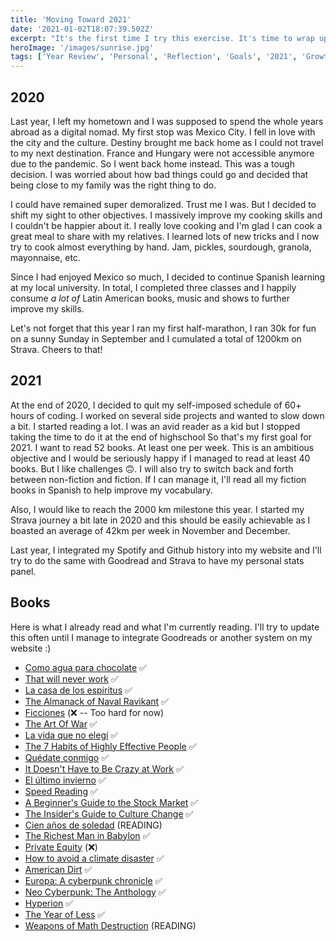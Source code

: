 ```yaml
---
title: 'Moving Toward 2021'
date: '2021-01-02T18:07:39.502Z'
excerpt: "It's the first time I try this exercise. It's time to wrap up 2020 and set sail toward 2021."
heroImage: '/images/sunrise.jpg'
tags: ['Year Review', 'Personal', 'Reflection', 'Goals', '2021', 'Growth']
---
```


## 2020

Last year, I left my hometown and I was supposed to spend the whole years abroad as a digital nomad. My first stop was Mexico City. I fell in love with the city and the culture. Destiny brought me back home as I could not travel to my next destination. France and Hungary were not accessible anymore due to the pandemic. So I went back home instead. This was a tough decision. I was worried about how bad things could go and decided that being close to my family was the right thing to do.

I could have remained super demoralized. Trust me I was. But I decided to shift my sight to other objectives. I massively improve my cooking skills and I couldn't be happier about it. I really love cooking and I'm glad I can cook a great meal to share with my relatives. I learned lots of new tricks and I now try to cook almost everything by hand. Jam, pickles, sourdough, granola, mayonnaise, etc.

Since I had enjoyed Mexico so much, I decided to continue Spanish learning at my local university. In total, I completed three classes and I happily consume _a lot of_ Latin American books, music and shows to further improve my skills.

Let's not forget that this year I ran my first half-marathon, I ran 30k for fun on a sunny Sunday in September and I cumulated a total of 1200km on Strava. Cheers to that!

## 2021

At the end of 2020, I decided to quit my self-imposed schedule of 60+ hours of coding. I worked on several side projects and wanted to slow down a bit. I started reading a lot. I was an avid reader as a kid but I stopped taking the time to do it at the end of highschool So that's my first goal for 2021. I want to read 52 books. At least one per week. This is an ambitious objective and I would be seriously happy if I managed to read at least 40 books. But I like challenges 🙃. I will also try to switch back and forth between non-fiction and fiction. If I can manage it, I'll read all my fiction books in Spanish to help improve my vocabulary.

Also, I would like to reach the 2000 km milestone this year. I started my Strava journey a bit late in 2020 and this should be easily achievable as I boasted an average of 42km per week in November and December.

Last year, I integrated my Spotify and Github history into my website and I'll try to do the same with Goodread and Strava to have my personal stats panel.

## Books

Here is what I already read and what I'm currently reading. I'll try to update this often until I manage to integrate Goodreads or another system on my website :)

- [Como agua para chocolate](https://www.amazon.ca/-/fr/Laura-Esquivel-ebook/dp/B004774D14) ✅
- [That will never work](https://www.amazon.ca/-/fr/Marc-Randolph/dp/0316530204) ✅
- [La casa de los espiritus](https://www.amazon.ca/-/fr/Isabel-Allende/dp/0525433473) ✅
- [The Almanack of Naval Ravikant](https://www.amazon.ca/-/fr/Eric-Jorgenson/dp/1544514212) ✅
- [Ficciones](https://www.amazon.ca/-/fr/Jorge-Luis-Borges/dp/0307950921) (❌ -- Too hard for now)
- [The Art Of War](https://www.amazon.ca/-/fr/Sun-Tzu/dp/0486832945) ✅
- [La vida que no elegí](https://www.amazon.ca/-/fr/Lorena-Franco-ebook/dp/B01ECP5TDG) ✅
- [The 7 Habits of Highly Effective People](https://www.amazon.ca/-/fr/Stephen-R-Covey-ebook/dp/B01069X4H0/ref=lp_9351919011_1_2) ✅
- [Quédate conmigo](https://www.amazon.ca/-/fr/Lorena-Franco-ebook/dp/B01EX6CMM0) ✅
- [It Doesn't Have to Be Crazy at Work](https://www.amazon.ca/-/fr/Jason-Fried/dp/0062874780) ✅
- [El último invierno](https://www.amazon.ca/-/fr/Encarna-Bernat/dp/1539847136) ✅
- [Speed Reading](https://www.amazon.ca/-/fr/Justin-Hammond-ebook/dp/B008J2MMWU) ✅
- [A Beginner's Guide to the Stock Market](https://www.amazon.ca/-/fr/Matthew-R-Kratter/dp/1099617200/) ✅
- [The Insider's Guide to Culture Change](https://www.amazon.ca/-/fr/gp/product/B07T8S4TGY/ref=ppx_yo_dt_b_d_asin_title_o08?ie=UTF8&psc=1) ✅
- [Cien años de soledad](https://www.amazon.ca/-/fr/Gabriel-GarcÍA-MÁRquez-ebook/dp/B00NKDOYHY) (READING)
- [The Richest Man in Babylon](https://www.amazon.ca/-/fr/George-S-Clason-ebook/dp/B07H7HN6DN) ✅
- [Private Equity](https://www.amazon.ca/gp/product/B079W2BGKS) (❌)
- [How to avoid a climate disaster](https://www.amazon.ca/-/fr/Bill-Gates/dp/0735280444) ✅
- [American Dirt](https://www.amazon.ca/-/fr/Jeanine-Cummins/dp/1250754089) ✅
- [Europa: A cyberpunk chronicle](https://www.amazon.ca/-/fr/Elias-J-Hurst-ebook/dp/B07ZJRZHS2) ✅
- [Neo Cyberpunk: The Anthology](https://www.amazon.ca/gp/product/B08TWGBT7R?psc=1) ✅
- [Hyperion](https://www.amazon.ca/gp/product/0553283685) ✅
- [The Year of Less](https://www.amazon.ca/-/fr/dp/B078J4B3CV) ✅
- [Weapons of Math Destruction](https://www.amazon.ca/-/fr/Cathy-ONeil/dp/0553418831) (READING)
